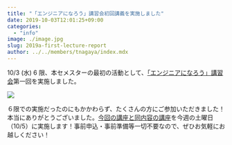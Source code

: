 ```yaml
---
title: "「エンジニアになろう」講習会初回講義を実施しました"
date: 2019-10-03T12:01:25+09:00
categories:
  - "info"
image: ./image.jpg
slug: 2019a-first-lecture-report
author: ../../members/tnagaya/index.mdx
---
```


10/3 (水) 6 限、本セメスターの最初の活動として、[「エンジニアになろう」講習会](https://utcode.net/2019/info/2019a-schedule/)第一回を実施しました。

![](./people.jpg)

６限での実施だったのにもかかわらず、たくさんの方にご参加いただきました！本当にありがとうございました。[今回の講座と同内容の講座](https://utcode.net/2019/info/2019a-first-lecture/)を今週の土曜日（10/5）に実施します！事前申込・事前準備等一切不要なので、ぜひお気軽にお越しください！
